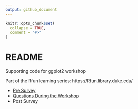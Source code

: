 ```yaml
---
output: github_document
---
```


<!-- README.md is generated from README.Rmd. Please edit that file -->

```r
knitr::opts_chunk$set(
  collapse = TRUE,
  comment = "#>"
)
```

# README

<!-- badges: start -->
<!-- badges: end -->


Supporting code for ggplot2 workshop

Part of the Rfun learning series:  https://Rfun.library.duke.edu/



- [Pre Survey](https://forms.gle/Gm4MM8uyr76ZVDgJ7)
- [Questions During the Workshop](https://docs.google.com/document/d/1xV-BPDTfo85NKeBI2BiBo1sD73E7eFWTRbHMtXm_foc/edit?usp=sharing)
- Post Survey


